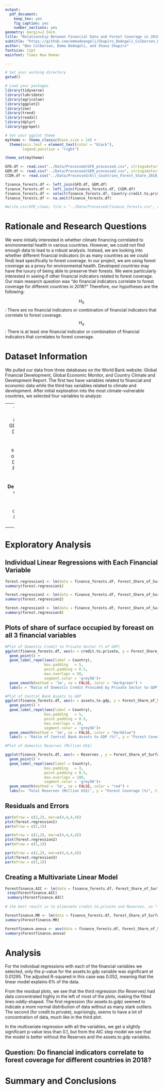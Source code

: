 ```yaml
---
output: 
  pdf_document:
    keep_tex: yes
    fig_caption: yes
    number_sections: yes
geometry: margin=2.54cm
title: "Relationship Between Financial Data and Forest Coverage in 2018"
subtitle: "https://github.com/emmadeangeli/Shapiro_DeAngeli_Culberson_ENV872_EDA_FinalProject.git"
author: "Ben Culberson, Emma DeAngeli, and Shana Shapiro"
fontsize: 12pt
mainfont: Times New Roman

---
```


\newpage
\tableofcontents 
\newpage
\listoftables 
\newpage
\listoffigures 
\newpage

```r
# Set your working directory
getwd()

# Load your packages
library(tidyverse)
library(lubridate)
library(agricolae)
library(ggplot2)
library(zoo)
library(trend)
library(readxl)
library(dplyr)
library(ggrepel)

# Set your ggplot theme
mytheme <- theme_classic(base_size = 14) +
  theme(axis.text = element_text(color = "black"), 
        legend.position = "right")

theme_set(mytheme)

```

```r
GFD.df <- read.csv("../Data/Processed/GFD_processed.csv", stringsAsFactors = TRUE)
GEM.df <- read.csv("../Data/Processed/GEM_processed.csv", stringsAsFactors = TRUE)
CCDR.df <- read.csv("../Data/Processed/All_Countries_Forest_Share_2018_processed.csv", stringsAsFactors = TRUE)

finance_forests.df <- left_join(GFD.df, GEM.df)
finance_forests.df <- left_join(finance_forests.df, CCDR.df)
finance_forests.df <- select(finance_forests.df, Country:credit.to.private, Reserves, Forest_Share_of_Surface)
finance_forests.df <- na.omit(finance_forests.df)

#write.csv(GFD_clean, file = "../Data/Processed/finance_forests.csv", row.names=FALSE)
```

# Rationale and Research Questions

We were initially interested in whether climate financing correlated to environmental health in various countries. However, we could not find enough data to lead to a robust analysis. Instead, we are looking into whether different financial indicators (in as many countries as we could find) lead specifically to forest coverage. In our project, we are using forest coverage as a proxy for environmental health. Developed countries may have the luxury of being able to preserve their forests. We were particularly interested in seeing if other financial indicators related to forest coverage. Our main research question was "do financial indicators correlate to forest coverage for different countries in 2018?" Therefore, our hypotheses are the following:

$$H_0$$: There are no financial indicators or combination of financial indicators that correlate to forest coverage.
$$H_a$$: There is at least one financial indicator or combination of financial indicators that correlates to forest coverage.


\newpage

# Dataset Information

We pulled our data from three databases on the World Bank website: Global Financial Development, Global Economic Monitor, and Country Climate and Development Report. The first two have variables related to financial and economic data while the third has variables related to climate and development. After initial exploration into the most climate-vulnerable countries, we selected four variables to analyze:

---
 - Central bank assets to GDP (%)
 - Domestic credit to private sector (% of GDP)
 - Domestic Reserves (Million US$)
 - **Dependent variable:** Share of surface occupied by forest (%)
 
---


\newpage

# Exploratory Analysis 


## Individual Linear Regressions with Each Financial Variable

```r
forest.regression1 <- lm(data = finance_forests.df, Forest_Share_of_Surface ~ credit.to.private)
summary(forest.regression1)

```

```r
forest.regression2 <- lm(data = finance_forests.df, Forest_Share_of_Surface ~ assets.to.gdp)
summary(forest.regression2)

```

```r
forest.regression3 <- lm(data = finance_forests.df, Forest_Share_of_Surface ~ Reserves)
summary(forest.regression3)

```

## Plots of share of surface occupied by foreast on all 3 financial variables

```r
#Plot of Domestic Credit to Private Sector (% of GDP)
ggplot(finance_forests.df, aes(x = credit.to.private, y = Forest_Share_of_Surface)) + 
  geom_point() +
  geom_label_repel(aes(label = Country),
                  box.padding   = 5, 
                  point.padding = 0.5,
                  max.overlaps = 50,
                  segment.color = 'grey50')+
  geom_smooth(method = 'lm', se = FALSE, color = "darkgreen") +
  labs(x = "Ratio of Domestic Credit Provided by Private Sector to GDP (%)", y = "Forest Coverage (%)", title = "Forest Coverage and Private Credit")
```

```r
#Plot of Central Bank Assets to GDP
ggplot(finance_forests.df, aes(x = assets.to.gdp, y = Forest_Share_of_Surface, label=Country)) + 
  geom_point() +
  geom_label_repel(aes(label = Country),
                  box.padding   = 5, 
                  point.padding = 0.5,
                  max.overlaps = 10,
                  segment.color = 'grey50')+
  geom_smooth(method = 'lm', se = FALSE, color = "darkblue")
  labs(x = "Ratio of Central Bank Assets to GDP (%)", y = "Forest Coverage (%)", title = "Forest Coverage and Central Bank Assets")
```

```r
#Plot of Domestic Reserves (Million US$) 

ggplot(finance_forests.df, aes(x = Reserves , y = Forest_Share_of_Surface, label=Country)) + 
  geom_point() +
  geom_label_repel(aes(label = Country),
                  box.padding   = 3, 
                  point.padding = 0.5,
                  max.overlaps = 100,
                  segment.color = 'grey50')+
  geom_smooth(method = 'lm', se = FALSE, color = "red") +
  labs(x= 'Total Reserves (Million US$)', y = "Forest Coverage (%)", title = "Forest Coverage and Total Reserves")
```


## Residuals and Errors

```r
par(mfrow = c(2,2), mar=c(4,4,4,4))
plot(forest.regression1)
par(mfrow = c(1,1))
```

```r
par(mfrow = c(2,2), mar=c(4,4,4,4))
plot(forest.regression2)
par(mfrow = c(1,1))
```

```r
par(mfrow = c(2,2), mar=c(4,4,4,4))
plot(forest.regression3)
par(mfrow = c(1,1))
```

## Creating a Multivariate Linear Model

```r
Forestfinance.AIC <- lm(data = finance_forests.df, Forest_Share_of_Surface ~ credit.to.private + assets.to.gdp + Reserves)
 step(Forestfinance.AIC)
 summary(Forestfinance.AIC)
 
# the best result is to eliminate credit.to.private and Reserves, so "forest.regression2" from earlier is the best we'll get

Forestfinance.MR <- lm(data = finance_forests.df, Forest_Share_of_Surface ~ assets.to.gdp)
summary(Forestfinance.MR)

```

```r
Forestfinance.anova <- aov(data = finance_forests.df, Forest_Share_of_Surface ~ assets.to.gdp)
summary(Forestfinance.anova)
```

\newpage

# Analysis

For the individual regressions with each of the financial variables we selected, only the p-value for the assets.to.gdp variable was significant at 0.01295. The adjusted R-squared in this case was 0.052, meaning that the linear model explains 6% of the data. 

From the residual plots, we see that the third regression (for Reserves) had data concentrated highly in the left of most of the plots, making the fitted lines oddly-shaped. The first regression (for assets.to.gdp) seemed to indicate a more normal distribution of data without as many stark outliers. The second (for credit.to.private), suprisingly, seems to have a lot of concentration of data, much like in the third plot.

In the multivariate regression with all the variables, we get a slightly significant p-value less than 0.1, but from the AIC step model we see that the model is better without the Reserves and the assets.to.gdp variables.

## Question: Do financial indicators correlate to forest coverage for different countries in 2018?




\newpage

# Summary and Conclusions




